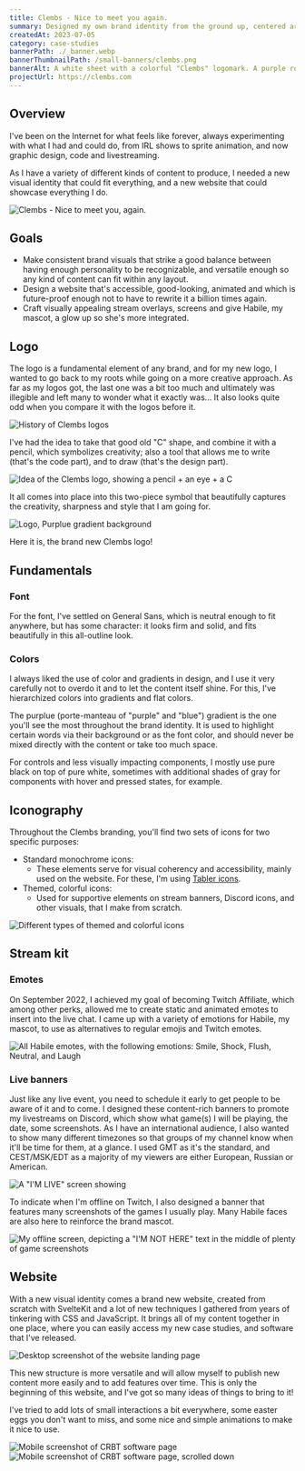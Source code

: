 ```yaml
---
title: Clembs - Nice to meet you again.
summary: Designed my own brand identity from the ground up, centered around my online presence and livestreaming.
createdAt: 2023-07-05
category: case-studies
bannerPath: ./_banner.webp
bannerThumbnailPath: /small-banners/clembs.png
bannerAlt: A white sheet with a colorful "Clembs" logomark. A purple robot cat is zooming by on the left side. Sparkles and small shapes are seen around the page. A red LIVE indicator is on the top right.
projectUrl: https://clembs.com
---
```


## Overview

I've been on the Internet for what feels like forever, always experimenting with what I had and could do, from IRL shows to sprite animation, and now graphic design, code and livestreaming.

As I have a variety of different kinds of content to produce, I needed a new visual identity that could fit everything, and a new website that could showcase everything I do.

![Clembs - Nice to meet you, again.](_banner.webp)

## Goals

- Make consistent brand visuals that strike a good balance between having enough personality to be recognizable, and versatile enough so any kind of content can fit within any layout.
- Design a website that's accessible, good-looking, animated and which is future-proof enough not to have to rewrite it a billion times again.
- Craft visually appealing stream overlays, screens and give Habile, my mascot, a glow up so she's more integrated.

## Logo

The logo is a fundamental element of any brand, and for my new logo, I wanted to go back to my roots while going on a more creative approach. As far as my logos got, the last one was a bit too much and ultimately was illegible and left many to wonder what it exactly was... It also looks quite odd when you compare it with the logos before it.

![History of Clembs logos](_evolution.webp)

I've had the idea to take that good old "C" shape, and combine it with a pencil, which symbolizes creativity; also a tool that allows me to write (that's the code part), and to draw (that's the design part).

![Idea of the Clembs logo, showing a pencil + an eye + a C](_idea.webp)

It all comes into place into this two-piece symbol that beautifully captures the creativity, sharpness and style that I am going for.

![Logo, Purplue gradient background](_logo-full-width.webp)

Here it is, the brand new Clembs logo!

## Fundamentals

### Font

For the font, I've settled on General Sans, which is neutral enough to fit anywhere, but has some character: it looks firm and solid, and fits beautifully in this all-outline look.

### Colors

I always liked the use of color and gradients in design, and I use it very carefully not to overdo it and to let the content itself shine. For this, I've hierarchized colors into gradients and flat colors.

The purplue (porte-manteau of "purple" and "blue") gradient is the one you'll see the most throughout the brand identity. It is used to highlight certain words via their background or as the font color, and should never be mixed directly with the content or take too much space.

For controls and less visually impacting components, I mostly use pure black on top of pure white, sometimes with additional shades of gray for components with hover and pressed states, for example.

## Iconography

Throughout the Clembs branding, you'll find two sets of icons for two specific purposes:

- Standard monochrome icons:
  - These elements serve for visual coherency and accessibility, mainly used on the website. For these, I'm using [Tabler icons](https://tablericons.com).
- Themed, colorful icons:
  - Used for supportive elements on stream banners, Discord icons, and other visuals, that I make from scratch.

![Different types of themed and colorful icons](_icons.webp)

## Stream kit

### Emotes

On September 2022, I achieved my goal of becoming Twitch Affiliate, which among other perks, allowed me to create static and animated emotes to insert into the live chat. I came up with a variety of emotions for Habile, my mascot, to use as alternatives to regular emojis and Twitch emotes.

![All Habile emotes, with the following emotions: Smile, Shock, Flush, Neutral, and Laugh](_emotes.webp)

### Live banners

Just like any live event, you need to schedule it early to get people to be aware of it and to come. I designed these content-rich banners to promote my livestreams on Discord, which show what game(s) I will be playing, the date, some screenshots. As I have an international audience, I also wanted to show many different timezones so that groups of my channel know when it'll be time for them, at a glance. I used GMT as it's the standard, and CEST/MSK/EDT as a majority of my viewers are either European, Russian or American.

![A "I'M LIVE" screen showing ](_stream-banners.webp)

To indicate when I'm offline on Twitch, I also designed a banner that features many screenshots of the games I usually play. Many Habile faces are also here to reinforce the brand mascot.

![My offline screen, depicting a "I'M NOT HERE" text in the middle of plenty of game screenshots](_im-not-here-screen.webp)

## Website

With a new visual identity comes a brand new website, created from scratch with SvelteKit and a lot of new techniques I gathered from years of tinkering with CSS and JavaScript. It brings all of my content together in one place, where you can easily access my new case studies, and software that I've released.

![Desktop screenshot of the website landing page](_website-desktop.webp)

This new structure is more versatile and will allow myself to publish new content more easily and to add features over time. This is only the beginning of this website, and I've got so many ideas of things to bring to it!

I've tried to add lots of small interactions a bit everywhere, some easter eggs you don't want to miss, and some nice and simple animations to make it nice to use.

![Mobile screenshot of CRBT software page](_website-mobile.webp)
![Mobile screenshot of CRBT software page, scrolled down](https://c.clembs.com/files/6f5932cbb096a1517c.png)
